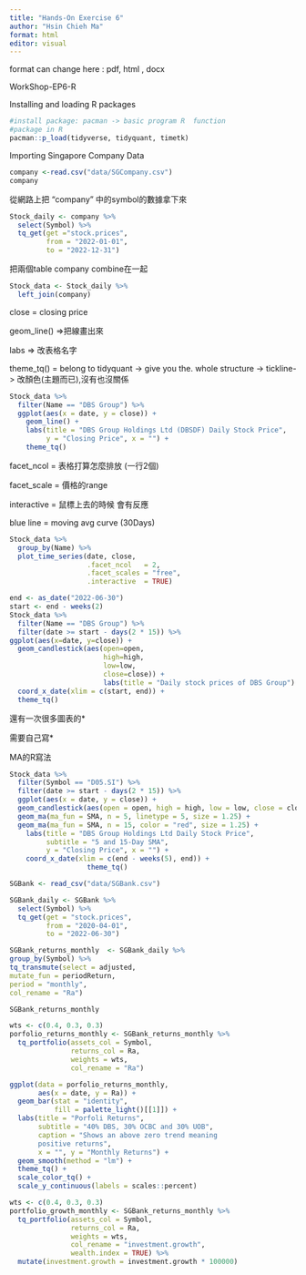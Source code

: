 ```yaml
---
title: "Hands-On Exercise 6"
author: "Hsin Chieh Ma"
format: html
editor: visual
---
```


format can change here : pdf, html , docx

WorkShop-EP6-R

Installing and loading R packages

```r
#install package: pacman -> basic program R  function
#package in R
pacman::p_load(tidyverse, tidyquant, timetk)


```

Importing Singapore Company Data

```r

company <-read.csv("data/SGCompany.csv")
company

```

從網路上把 "company" 中的symbol的數據拿下來

```r
Stock_daily <- company %>%
  select(Symbol) %>%
  tq_get(get ="stock.prices",
         from = "2022-01-01",
         to = "2022-12-31")
```

把兩個table company combine在一起

```r
Stock_data <- Stock_daily %>%
  left_join(company)
```

close = closing price

geom_line() =\>把線畫出來

labs =\> 改表格名字

theme_tq() = belong to tidyquant -\> give you the. whole structure -\> tickline-\> 改顏色(主題而已),沒有也沒關係

```r
Stock_data %>%
  filter(Name == "DBS Group") %>%
  ggplot(aes(x = date, y = close)) +
    geom_line() +
    labs(title = "DBS Group Holdings Ltd (DBSDF) Daily Stock Price",
         y = "Closing Price", x = "") +
    theme_tq()
```

facet_ncol = 表格打算怎麼排放 (一行2個)

facet_scale = 價格的range

interactive = 鼠標上去的時候 會有反應

blue line = moving avg curve (30Days)

```r
Stock_data %>%
  group_by(Name) %>%
  plot_time_series(date, close,
                   .facet_ncol   = 2,
                   .facet_scales = "free",
                   .interactive  = TRUE)
```

```r
end <- as_date("2022-06-30")
start <- end - weeks(2)
Stock_data %>%
  filter(Name == "DBS Group") %>%
  filter(date >= start - days(2 * 15)) %>%
ggplot(aes(x=date, y=close)) +
  geom_candlestick(aes(open=open,
                       high=high,
                       low=low,
                       close=close)) +
                       labs(title = "Daily stock prices of DBS Group") +
  coord_x_date(xlim = c(start, end)) +
  theme_tq()
```

還有一次很多圖表的\*

需要自己寫\*

MA的R寫法

```r
Stock_data %>%
  filter(Symbol == "D05.SI") %>%
  filter(date >= start - days(2 * 15)) %>%
  ggplot(aes(x = date, y = close)) +
  geom_candlestick(aes(open = open, high = high, low = low, close = close)) +
  geom_ma(ma_fun = SMA, n = 5, linetype = 5, size = 1.25) +
  geom_ma(ma_fun = SMA, n = 15, color = "red", size = 1.25) +
    labs(title = "DBS Group Holdings Ltd Daily Stock Price",
         subtitle = "5 and 15-Day SMA",
         y = "Closing Price", x = "") +
    coord_x_date(xlim = c(end - weeks(5), end)) +
                   theme_tq()
```

```r
SGBank <- read_csv("data/SGBank.csv")

```

```r
SGBank_daily <- SGBank %>%
  select(Symbol) %>%
  tq_get(get = "stock.prices",
         from = "2020-04-01",
         to = "2022-06-30")
```

```r
SGBank_returns_monthly  <- SGBank_daily %>%
group_by(Symbol) %>%
tq_transmute(select = adjusted,
mutate_fun = periodReturn,
period = "monthly",
col_rename = "Ra")
```

```r
SGBank_returns_monthly
```

```r
wts <- c(0.4, 0.3, 0.3)
porfolio_returns_monthly <- SGBank_returns_monthly %>%
  tq_portfolio(assets_col = Symbol,
               returns_col = Ra,
               weights = wts,
               col_rename = "Ra")
```

```r
ggplot(data = porfolio_returns_monthly,
       aes(x = date, y = Ra)) +
  geom_bar(stat = "identity",
           fill = palette_light()[[1]]) +
  labs(title = "Porfoli Returns",
       subtitle = "40% DBS, 30% OCBC and 30% UOB",
       caption = "Shows an above zero trend meaning
       positive returns",
       x = "", y = "Monthly Returns") +
  geom_smooth(method = "lm") +
  theme_tq() +
  scale_color_tq() +
  scale_y_continuous(labels = scales::percent)
```

```r
wts <- c(0.4, 0.3, 0.3)
portfolio_growth_monthly <- SGBank_returns_monthly %>%
  tq_portfolio(assets_col = Symbol,
               returns_col = Ra,
               weights = wts,
               col_rename = "investment.growth",
               wealth.index = TRUE) %>%
  mutate(investment.growth = investment.growth * 100000)
```

